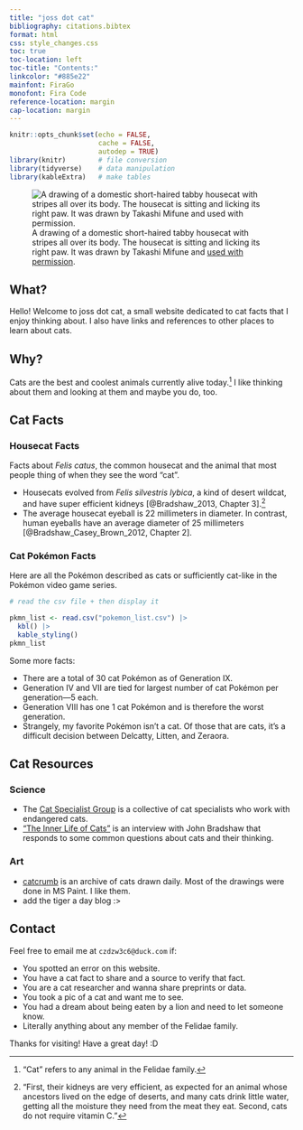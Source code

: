 ```yaml
---
title: "joss dot cat"
bibliography: citations.bibtex
format: html
css: style_changes.css
toc: true
toc-location: left
toc-title: "Contents:"
linkcolor: "#885e22"
mainfont: FiraGo
monofont: Fira Code
reference-location: margin
cap-location: margin
---
```


```r
knitr::opts_chunk$set(echo = FALSE,
                      cache = FALSE,
                      autodep = TRUE)
library(knitr)        # file conversion
library(tidyverse)    # data manipulation
library(kableExtra)   # make tables
```

![A drawing of a domestic short-haired tabby housecat with stripes all over its body. The housecat is sitting and licking its right paw. It was drawn by Takashi Mifune and [used with permission](https://www.irasutoya.com/p/terms.html).](cat_irasutoya.png)

## What?

Hello! Welcome to joss dot cat, a small website dedicated to cat facts that I enjoy thinking about. I also have links and references to other places to learn about cats.


## Why?

Cats are the best and coolest animals currently alive today.^["Cat" refers to any animal in the Felidae family.] I like thinking about them and looking at them and maybe you do, too.


## Cat Facts

### Housecat Facts

Facts about _Felis catus_, the common housecat and the animal that most people thing of when they see the word "cat".

- Housecats evolved from _Felis silvestris lybica_, a kind of desert wildcat, and have super efficient kidneys [@Bradshaw_2013, Chapter 3].^["First, their kidneys are very efficient, as expected for an animal whose ancestors lived on the edge of deserts, and many cats drink little water, getting all the moisture they need from the meat they eat. Second, cats do not require vitamin C."]
- The average housecat eyeball is 22 millimeters in diameter. In contrast, human eyeballs have an average diameter of 25 millimeters [@Bradshaw_Casey_Brown_2012, Chapter 2].

<!-- ### Amur Tiger Facts

Facts about a group of animals within _Panthera tigris altaica_. Amur tigers are highly endangered. -->

### Cat Pokémon Facts

Here are all the Pokémon described as cats or sufficiently cat-like in the Pokémon video game series.

:::{.column-page-inset-right}
```r
# read the csv file + then display it

pkmn_list <- read.csv("pokemon_list.csv") |>
  kbl() |>
  kable_styling()
pkmn_list
```
:::

Some more facts:

- There are a total of 30 cat Pokémon as of Generation IX.
- Generation IV and VII are tied for largest number of cat Pokémon per generation---5 each.
- Generation VIII has one 1 cat Pokémon and is therefore the worst generation.
- Strangely, my favorite Pokémon isn't a cat. Of those that are cats, it's a difficult decision between Delcatty, Litten, and Zeraora. 


## Cat Resources

### Science

- The [Cat Specialist Group](http://www.catsg.org/) is a collective of cat specialists who work with endangered cats.
- ["The Inner Life of Cats"](https://www.scientificamerican.com/article/the-inner-life-of-cats/) is an interview with John Bradshaw that responds to some common questions about cats and their thinking.

### Art

- [catcrumb](https://catcrumb.tumblr.com/) is an archive of cats drawn daily. Most of the drawings were done in MS Paint. I like them.
- add the tiger a day blog :>


## Contact

Feel free to email me at `czdzw3c6@duck.com` if:

- You spotted an error on this website.
- You have a cat fact to share and a source to verify that fact.
- You are a cat researcher and wanna share preprints or data.
- You took a pic of a cat and want me to see.
- You had a dream about being eaten by a lion and need to let someone know.
- Literally anything about any member of the Felidae family.

Thanks for visiting! Have a great day! :D
